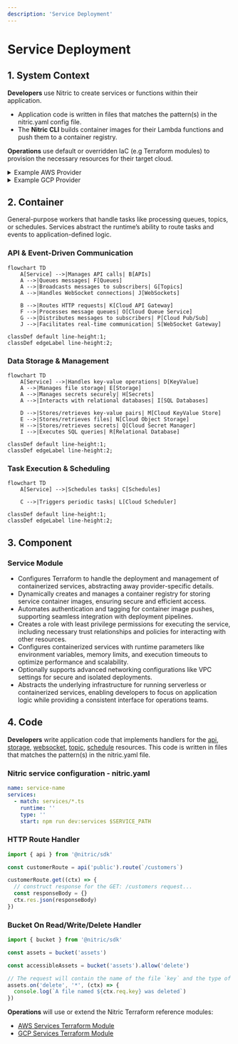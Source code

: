 ```yaml
---
description: 'Service Deployment'
---
```


# Service Deployment

## 1. System Context

**Developers** use Nitric to create services or functions within their application.

- Application code is written in files that matches the pattern(s) in the nitric.yaml config file.
- The **Nitric CLI** builds container images for their Lambda functions and push them to a container registry.

**Operations** use default or overridden IaC (e.g Terraform modules) to provision the necessary resources for their target cloud.

<details>
  <summary>Example AWS Provider</summary>

- **AWS ECR (Elastic Container Registry)** stores container images for Lambda functions.
- **AWS Lambda** runs serverless functions based on the container images.
- **AWS IAM** manages roles and policies for secure access to AWS resources.
- **Docker** or **Podman** is used to build and tag container images before pushing them to ECR.

```mermaid
flowchart TD
    Developer["Developer"]
    Operations["Operations"]
    App["nitric up"]
    ECR["AWS ECR<br>(Container Registry)"]
    Lambda["AWS Lambda<br>(Containerized Functions)"]
    IAM["AWS IAM"]
    Docker["Docker<br>(Image Building)"]

    Developer -->|Code| App
    App -->|Build & Push Image| Docker
    Docker -->|Push to| ECR
    Operations -->|Terraform| App

    App -->|Access ECR| IAM
    ECR -->|Provide Image| Lambda
    IAM -->|Manage Permissions| ECR

classDef default line-height:1;
classDef edgeLabel line-height:2;
```

</details>
<details>
  <summary>Example GCP Provider</summary>

- **Docker** builds and tags the image, which is then pushed to **Google Artifact Registry (GCR)**.
- **Google IAM** ensures secure access, with the appropriate permissions for the Cloud Run service and service accounts.
- The **Cloud Run** service will run based on the container image pulled from **GCR**.

```mermaid
flowchart TD
    Developer["Developer"]
    Operations["Operations"]
    App["nitric up"]
    GCR["Google Artifact Registry<br>(Container Registry)"]
    CloudRun["Google Cloud Run<br>(Containerized Functions)"]
    IAM["Google IAM"]
    Docker["Docker<br>(Image Building)"]

    Developer -->|Code| App
    App -->|Build & Push Image| Docker
    Docker -->|Push to| GCR
    Operations -->|Terraform| App

    App -->|Access GCR| IAM
    GCR -->|Provide Image| CloudRun
    IAM -->|Manage Permissions| CloudRun

classDef default line-height:1;
classDef edgeLabel line-height:2;
```

</details>

## 2. Container

General-purpose workers that handle tasks like processing queues, topics, or schedules. Services abstract the runtime’s ability to route tasks and events to application-defined logic.

### API & Event-Driven Communication

```mermaid
flowchart TD
    A[Service] -->|Manages API calls| B[APIs]
    A -->|Queues messages| F[Queues]
    A -->|Broadcasts messages to subscribers| G[Topics]
    A -->|Handles WebSocket connections| J[WebSockets]

    B -->|Routes HTTP requests| K[Cloud API Gateway]
    F -->|Processes message queues| O[Cloud Queue Service]
    G -->|Distributes messages to subscribers| P[Cloud Pub/Sub]
    J -->|Facilitates real-time communication| S[WebSocket Gateway]

classDef default line-height:1;
classDef edgeLabel line-height:2;
```

### Data Storage & Management

```mermaid
flowchart TD
    A[Service] -->|Handles key-value operations| D[KeyValue]
    A -->|Manages file storage| E[Storage]
    A -->|Manages secrets securely| H[Secrets]
    A -->|Interacts with relational databases| I[SQL Databases]

    D -->|Stores/retrieves key-value pairs| M[Cloud KeyValue Store]
    E -->|Stores/retrieves files| N[Cloud Object Storage]
    H -->|Stores/retrieves secrets| Q[Cloud Secret Manager]
    I -->|Executes SQL queries| R[Relational Database]

classDef default line-height:1;
classDef edgeLabel line-height:2;
```

### Task Execution & Scheduling

```mermaid
flowchart TD
    A[Service] -->|Schedules tasks| C[Schedules]

    C -->|Triggers periodic tasks| L[Cloud Scheduler]

classDef default line-height:1;
classDef edgeLabel line-height:2;
```

## 3. Component

### Service Module

- Configures Terraform to handle the deployment and management of containerized services, abstracting away provider-specific details.
- Dynamically creates and manages a container registry for storing service container images, ensuring secure and efficient access.
- Automates authentication and tagging for container image pushes, supporting seamless integration with deployment pipelines.
- Creates a role with least privilege permissions for executing the service, including necessary trust relationships and policies for interacting with other resources.
- Configures containerized services with runtime parameters like environment variables, memory limits, and execution timeouts to optimize performance and scalability.
- Optionally supports advanced networking configurations like VPC settings for secure and isolated deployments.
- Abstracts the underlying infrastructure for running serverless or containerized services, enabling developers to focus on application logic while providing a consistent interface for operations teams.

## 4. Code

**Developers** write application code that implements handlers for the [api](/apis), [storage](/storage), [websocket](/websockets), [topic](/topics), [schedule](/schedule) resources. This code is written in files that matches the pattern(s) in the nitric.yaml file.

### Nitric service configuration - nitric.yaml

```yaml
name: service-name
services:
  - match: services/*.ts
    runtime: ''
    type: ''
    start: npm run dev:services $SERVICE_PATH
```

### HTTP Route Handler

```typescript
import { api } from '@nitric/sdk'

const customerRoute = api('public').route(`/customers`)

customerRoute.get((ctx) => {
  // construct response for the GET: /customers request...
  const responseBody = {}
  ctx.res.json(responseBody)
})
```

### Bucket On Read/Write/Delete Handler

```typescript
import { bucket } from '@nitric/sdk'

const assets = bucket('assets')

const accessibleAssets = bucket('assets').allow('delete')

// The request will contain the name of the file `key` and the type of event `type`
assets.on('delete', '*', (ctx) => {
  console.log(`A file named ${ctx.req.key} was deleted`)
})
```

**Operations** will use or extend the Nitric Terraform reference modules:

- [AWS Services Terraform Module](https://github.com/nitrictech/nitric/blob/main/cloud/aws/deploytf/.nitric/modules/service/main.tf)
- [GCP Services Terraform Module](https://github.com/nitrictech/nitric/blob/main/cloud/gcp/deploytf/.nitric/modules/service/main.tf)
